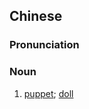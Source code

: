 ==Chinese==
{{zh-forms}}

===Pronunciation===
{{zh-pron
|m=rén'ǒu
|c=jan4 ngau5
|cat=n
}}

===Noun===
{{zh-noun}}

# [[puppet]]; [[doll]]